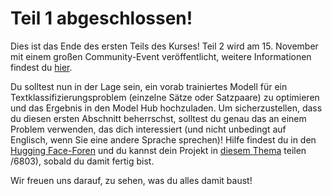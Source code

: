 # Teil 1 abgeschlossen!

<CourseFloatingBanner
    chapter={4}
    classNames="absolute z-10 right-0 top-0"
/>

Dies ist das Ende des ersten Teils des Kurses! Teil 2 wird am 15. November mit einem großen Community-Event veröffentlicht, weitere Informationen findest du [hier](https://huggingface.co/blog/course-launch-event).

Du solltest nun in der Lage sein, ein vorab trainiertes Modell für ein Textklassifizierungsproblem (einzelne Sätze oder Satzpaare) zu optimieren und das Ergebnis in den Model Hub hochzuladen. Um sicherzustellen, dass du diesen ersten Abschnitt beherrschst, solltest du genau das an einem Problem verwenden, das dich interessiert (und nicht unbedingt auf Englisch, wenn Sie eine andere Sprache sprechen)! Hilfe findest du in den [Hugging Face-Foren](https://discuss.huggingface.co/) und du kannst dein Projekt in [diesem Thema](https://discuss.huggingface.co/t/share-your-projects) teilen /6803), sobald du damit fertig bist.

Wir freuen uns darauf, zu sehen, was du alles damit baust!
